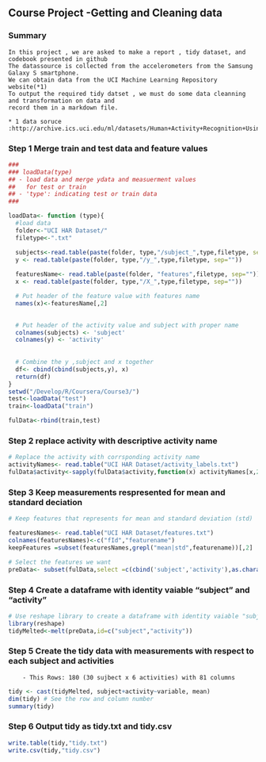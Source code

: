 ## Course Project -Getting and Cleaning data

### Summary 
    In this project , we are asked to make a report , tidy dataset, and codebook presented in github
    The datassource is collected from the accelerometers from the Samsung Galaxy S smartphone.
    We can obtain data from the UCI Machine Learning Repository website(*1)
    To output the required tidy datset , we must do some data cleanning and transformation on data and
    record them in a markdown file.

    * 1 data soruce :http://archive.ics.uci.edu/ml/datasets/Human+Activity+Recognition+Using+Smartphones 
    
### Step 1 Merge train and test data and feature values

```r
###
### loadData(type)
## - load data and merge ydata and measuerment values 
##   for test or train
## - 'type': indicating test or train data
###

loadData<- function (type){
  #load data 
  folder<-"UCI HAR Dataset/"
  filetype<-".txt"

  subjects<-read.table(paste(folder, type,"/subject_",type,filetype, sep=""))
  y <- read.table(paste(folder, type,"/y_",type,filetype, sep=""))
  
  featuresName<- read.table(paste(folder, "features",filetype, sep=""))
  x <- read.table(paste(folder, type,"/X_",type,filetype, sep=""))

  # Put header of the feature value with features name
  names(x)<-featuresName[,2]
  

  # Put header of the activity value and subject with proper name 
  colnames(subjects) <- 'subject'
  colnames(y) <- 'activity'          
            
            
  # Combine the y ,subject and x together 
  df<- cbind(cbind(subjects,y), x)
  return(df)
}
setwd("/Develop/R/Coursera/Course3/")
test<-loadData("test")
train<-loadData("train")

fulData<-rbind(train,test)
```

### Step 2 replace activity with descriptive activity name 
```r
# Replace the activity with corrsponding activity name
activityNames<- read.table("UCI HAR Dataset/activity_labels.txt")
fulData$activity<-sapply(fulData$activity,function(x) activityNames[x,2])
```

### Step 3 Keep measurements respresented for mean and standard deciation 
```r
# Keep features that represents for mean and standard deviation (std)

featuresNames<- read.table("UCI HAR Dataset/features.txt")
colnames(featuresNames)<-c("fId","featurename")
keepFeatures =subset(featuresNames,grepl("mean|std",featurename))[,2]

# Select the features we want
preData<- subset(fulData,select =c(cbind('subject','activity'),as.character(keepFeatures)))

```

### Step 4 Create a dataframe with identity vaiable "subject" and "activity" 
```r

# Use reshape library to create a dataframe with identity vaiable "subject" and "activity" 
library(reshape)
tidyMelted<-melt(preData,id=c("subject","activity"))

```
### Step 5 Create the tidy data with measurements with respect to each subject and activities
        - This Rows: 180 (30 sujbect x 6 activities) with 81 columns
```r
tidy <- cast(tidyMelted, subject+activity~variable, mean)
dim(tidy) # See the row and column number
summary(tidy)
```

### Step 6 Output tidy as tidy.txt and tidy.csv
```r
write.table(tidy,"tidy.txt")
write.csv(tidy,"tidy.csv")
```

